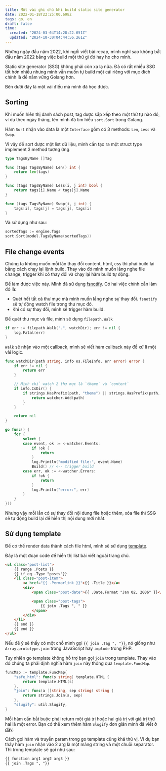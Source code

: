 ```yaml
---
title: Một vài ghi chú khi build static site generator
date: 2022-01-18T22:25:00.698Z
tags: go, en
draft: false
time:
  created: "2024-03-04T14:28:22.051Z"
  updated: "2024-10-30T04:44:56.261Z"
---
```


Những ngày đầu năm 2022, khi ngồi viết bài recap, mình nghĩ sao không bắt đầu năm 2022 bằng việc build một thứ gì đó hay ho cho mình.

Static site generator (SSG) không phải còn xa lạ nữa. Đã có rất nhiều SSG tốt hơn nhiều nhưng mình vẫn muốn tự build một cái riêng với mục đích chính là để nắm vững Golang hơn.

Bên dưới đây là một vài điều mà mình đã học được.

## Sorting

Khi muốn hiển thị danh sách post, tag được sắp xếp theo một thứ tự nào đó, ví dụ theo ngày tháng, tên mình đã tìm hiểu `sort.Sort` trong Golang.

Hàm `Sort` nhận vào data là một `Interface` gồm có 3 methods: `Len`, `Less` và `Swap`.

Vì vậy để sort được một list dữ liệu, mình cần tạo ra một struct type implement 3 method tương ứng.

```go showLineNumbers
type TagsByName []Tag

func (tags TagsByName) Len() int {
	return len(tags)
}

func (tags TagsByName) Less(i, j int) bool {
	return tags[i].Name < tags[j].Name
}

func (tags TagsByName) Swap(i, j int) {
	tags[i], tags[j] = tags[j], tags[i]
}
```

Và sử dụng như sau:

```go showLineNumbers
sortedTags := engine.Tags
sort.Sort(model.TagsByName(sortedTags))
```

## File change events

Chúng ta không muốn mỗi lần thay đổi content, html, css thì phải build lại bằng cách chạy lại lệnh build. Thay vào đó mình muốn lắng nghe file change, trigger khi có thay đổi và chạy lại hàm build tự động.

Để làm được việc này. Mình đã sử dụng [fsnotify](github.com/fsnotify/fsnotify). Có hai việc chính cần làm đó là:

- Quét hết tất cả thư mục mà mình muốn lắng nghe sự thay đổi. `fsnotify` sẽ tự động watch file trong thư mục đó.
- Khi có sự thay đổi, mình sẽ trigger hàm build.

Để quét thư mục và file, mình sẽ dụng `filepath.Walk`

```go showLineNumbers
if err := filepath.Walk(".", watchDir); err != nil {
    log.Fatal(err)
}
```

`Walk` sẽ nhận vào một callback, mình sẽ viết hàm callback này để xử lí một vài logic.

```go showLineNumbers
func watchDir(path string, info os.FileInfo, err error) error {
	if err != nil {
		return err
	}

    // Mình chỉ watch 2 thư mục là `theme` và `content`
	if info.IsDir() {
		if strings.HasPrefix(path, "theme") || strings.HasPrefix(path, "content") {
			return watcher.Add(path)
		}
	}

	return nil
}
```

```go showLineNumbers
go func() {
    for {
        select {
        case event, ok := <-watcher.Events:
            if !ok {
                return
            }
            log.Println("modified file:", event.Name)
            Build() // <-- trigger build
        case err, ok := <-watcher.Errors:
            if !ok {
                return
            }
            log.Println("error:", err)
        }
    }
}()
```

Nhưng vậy mỗi lần có sự thay đổi nội dung file hoặc thêm, xóa file thì SSG sẽ tự động build lại để hiển thị nội dung mới nhất.

## Sử dụng template

Để có thể render data thành cách file html, mình sẽ sử dụng [template](https://golang.org/pkg/text/template/).

Đây là một đoạn code để hiển thị list bài viết ngoài trang chủ.

```html showLineNumbers
<ul class="post-list">
    {{ range .Posts }}
    {{ if eq .Type "posts"}}
    <li class="post-item">
        <a href="{{ .Permarlink }}">{{ .Title }}</a>
        <div>
            <span class="post-date">{{ .Date.Format "Jan 02, 2006" }}</span>

            <span class="post-tags">
                {{ join .Tags ", " }}
            </span>
        </div>
    </li>
    {{ end }}
    {{ end }}
</ul>
```

Nếu để ý sẽ thấy có một chỗ mình gọi `{{ join .Tag ", "}}`, nó giống như `Array.prototype.join` trong JavaScript hay `implode` trong PHP.

Tuy nhiên go template không hỗ trợ bạn gọi `join` trong template. Thay vào đó chúng ta phải định nghĩa hàm `join` này thông qua `template.FuncMap`.

```go showLineNumbers
funcMap := template.FuncMap{
    "safe_html": func(s string) template.HTML {
        return template.HTML(s)
    },
    "join": func(a []string, sep string) string {
        return strings.Join(a, sep)
    },
    "slugify": util.Slugify,
}
```

Mỗi hàm cần bắt buộc phải return một giá trị hoặc hai giá trị với giá trị thứ hai là một error. Bạn có thể xem thêm hàm `Slugify` đơn giản mình đã viết ở [đây](https://github.com/tatthien/giraffe/blob/master/util/general.go#L9).

Cách gọi hàm và truyền param trong go template cũng khá thú vị. Ví dụ bạn thấy hàm `join` nhận vào 2 arg là một mảng string và một chuỗi separator. Thì trong template sẽ gọi như sau:

```html
{{ function arg1 arg2 arg3 }}
{{ join .Tags ", "}}
```
